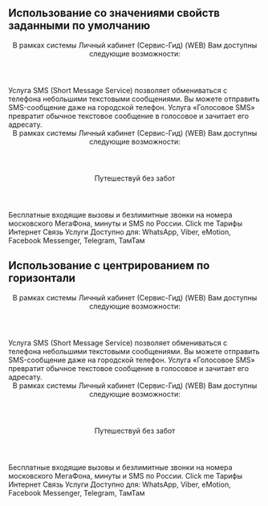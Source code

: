 
## Использование со значениями свойств заданными по умолчанию

<Playground>
    <TextBox>
        <Header as="h3" margin>В рамках системы Личный кабинет (Сервис-Гид) (WEB) Вам доступны следующие возможности:</Header>
        <Paragraph>
            Услуга SMS (Short Message Service) позволяет обмениваться с телефона небольшими текстовыми сообщениями. Вы можете отправить SMS-сообщение даже на городской телефон. Услуга «Голосовое SMS» превратит обычное текстовое сообщение в голосовое и зачитает его адресату.
        </Paragraph>
        <Header as="h3" margin>В рамках системы Личный кабинет (Сервис-Гид) (WEB) Вам доступны следующие возможности:</Header>
        <Header as="h5" margin>Путешествуй без забот</Header>
        <Paragraph>
            Бесплатные входящие вызовы и безлимитные звонки на номера московского МегаФона, минуты и SMS по России.
            <Link href="https://megafon.ru">Click me</Link>
        </Paragraph>
        <List>
            <ListItem>Тарифы</ListItem>
            <ListItem>Интернет</ListItem>
            <ListItem>Связь</ListItem>
            <ListItem>Услуги</ListItem>
        </List>
        <Paragraph size="small">
            Доступно для: WhatsApp, Viber, eMotion, Facebook Messenger, Telegram, ТамТам
        </Paragraph>
    </TextBox>
</Playground>

## Использование с центрированием по горизонтали

<Playground>
    <TextBox textCenter={true}>
        <Header as="h3" margin>В рамках системы Личный кабинет (Сервис-Гид) (WEB) Вам доступны следующие возможности:</Header>
        <Paragraph>
            Услуга SMS (Short Message Service) позволяет обмениваться с телефона небольшими текстовыми сообщениями. Вы можете отправить SMS-сообщение даже на городской телефон. Услуга «Голосовое SMS» превратит обычное текстовое сообщение в голосовое и зачитает его адресату.
        </Paragraph>
        <Header as="h3" margin>В рамках системы Личный кабинет (Сервис-Гид) (WEB) Вам доступны следующие возможности:</Header>
        <Header as="h5" margin>Путешествуй без забот</Header>
        <Paragraph>
            Бесплатные входящие вызовы и безлимитные звонки на номера московского МегаФона, минуты и SMS по России.
            <Link href="https://megafon.ru">Click me</Link>
        </Paragraph>
        <List>
            <ListItem>Тарифы</ListItem>
            <ListItem>Интернет</ListItem>
            <ListItem>Связь</ListItem>
            <ListItem>Услуги</ListItem>
        </List>
        <Paragraph size="small">
            Доступно для: WhatsApp, Viber, eMotion, Facebook Messenger, Telegram, ТамТам
        </Paragraph>
    </TextBox>
</Playground>
